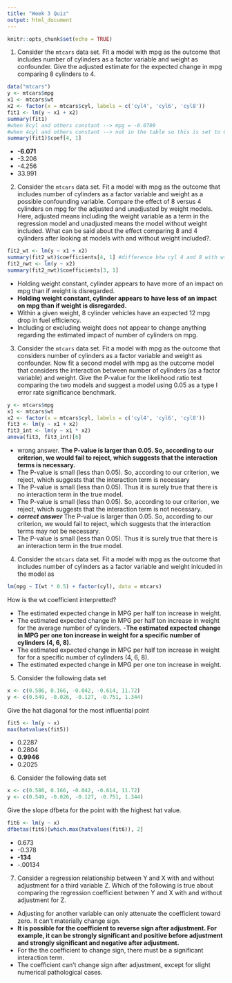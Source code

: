 ```yaml
---
title: "Week 3 Quiz"
output: html_document
---
```


```r
knitr::opts_chunk$set(echo = TRUE)
```

1. Consider the `mtcars` data set. Fit a model with mpg as the outcome that includes number of cylinders as a factor variable and weight as confounder. Give the adjusted estimate for the expected change in mpg comparing 8 cylinders to 4.

```r
data("mtcars")
y <- mtcars$mpg
x1 <- mtcars$wt
x2 <- factor(x = mtcars$cyl, labels = c('cyl4', 'cyl6', 'cyl8'))
fit1 <- lm(y ~ x1 + x2)
summary(fit1)
#when 8cyl and others constant --> mpg = -6.0709
#when 4cyl and others constant --> not in the table so this is set to 0
summary(fit1)$coef[4, 1]
```

  - **-6.071**
  - -3.206
  - -4.256
  - 33.991
  
2. Consider the `mtcars` data set. Fit a model with mpg as the outcome that includes number of cylinders as a factor variable and weight as a possible confounding variable. Compare the effect of 8 versus 4 cylinders on mpg for the adjusted and unadjusted by weight models. Here, adjusted means including the weight variable as a term in the regression model and unadjusted means the model without weight included. What can be said about the effect comparing 8 and 4 cylinders after looking at models with and without weight included?.

```r
fit2_wt <- lm(y ~ x1 + x2)
summary(fit2_wt)$coefficients[4, 1] #difference btw cyl 4 and 8 with wt
fit2_nwt <- lm(y ~ x2)
summary(fit2_nwt)$coefficients[3, 1]
```

  - Holding weight constant, cylinder appears to have more of an impact on mpg than if weight is disregarded.
  - **Holding weight constant, cylinder appears to have less of an impact on mpg than if weight is disregarded.**
  - Within a given weight, 8 cylinder vehicles have an expected 12 mpg drop in fuel efficiency.
  - Including or excluding weight does not appear to change anything regarding the estimated impact of number of cylinders on mpg.

3. Consider the `mtcars` data set. Fit a model with mpg as the outcome that considers number of cylinders as a factor variable and weight as confounder. Now fit a second model with mpg as the outcome model that considers the interaction between number of cylinders (as a factor variable) and weight. Give the P-value for the likelihood ratio test comparing the two models and suggest a model using 0.05 as a type I error rate significance benchmark.

```r
y <- mtcars$mpg
x1 <- mtcars$wt
x2 <- factor(x = mtcars$cyl, labels = c('cyl4', 'cyl6', 'cyl8'))
fit3 <- lm(y ~ x1 + x2)
fit3_int <- lm(y ~ x1 * x2)
anova(fit3, fit3_int)[6]
```

  - wrong answer. **The P-value is larger than 0.05. So, according to our criterion, we would fail to reject, which suggests that the interaction terms is necessary.**
  - The P-value is small (less than 0.05). So, according to our criterion, we reject, which suggests that the interaction term is necessary
  - The P-value is small (less than 0.05). Thus it is surely true that there is no interaction term in the true model.
  - The P-value is small (less than 0.05). So, according to our criterion, we reject, which suggests that the interaction term is not necessary.
  - ***correct answer*** The P-value is larger than 0.05. So, according to our criterion, we would fail to reject, which suggests that the interaction terms may not be necessary.
  - The P-value is small (less than 0.05). Thus it is surely true that there is an interaction term in the true model.

4. Consider the `mtcars` data set. Fit a model with mpg as the outcome that includes number of cylinders as a factor variable and weight inlcuded in the model as
```r
lm(mpg ~ I(wt * 0.5) + factor(cyl), data = mtcars)
```

How is the wt coefficient interpretted?

  - The estimated expected change in MPG per half ton increase in weight.
  - The estimated expected change in MPG per half ton increase in weight for the average number of cylinders.
  -**The estimated expected change in MPG per one ton increase in weight for a specific number of cylinders (4, 6, 8).**
  - The estimated expected change in MPG per half ton increase in weight for for a specific number of cylinders (4, 6, 8).
  - The estimated expected change in MPG per one ton increase in weight.

5. Consider the following data set

```r
x <- c(0.586, 0.166, -0.042, -0.614, 11.72)
y <- c(0.549, -0.026, -0.127, -0.751, 1.344)
```

Give the hat diagonal for the most influential point

```r
fit5 <- lm(y ~ x)
max(hatvalues(fit5))
```

  - 0.2287
  - 0.2804
  - **0.9946**
  - 0.2025

6. Consider the following data set

```r
x <- c(0.586, 0.166, -0.042, -0.614, 11.72)
y <- c(0.549, -0.026, -0.127, -0.751, 1.344)
```

Give the slope dfbeta for the point with the highest hat value.

```r
fit6 <- lm(y ~ x)
dfbetas(fit6)[which.max(hatvalues(fit6)), 2]
```

  - 0.673
  - -0.378
  - **-134**
  - -.00134

7. Consider a regression relationship between Y and X with and without adjustment for a third variable Z. Which of the following is true about comparing the regression coefficient between Y and X with and without adjustment for Z.

  - Adjusting for another variable can only attenuate the coefficient toward zero. It can't materially change sign.
  - **It is possible for the coefficient to reverse sign after adjustment. For example, it can be strongly significant and positive before adjustment and strongly significant and negative after adjustment.**
  - For the the coefficient to change sign, there must be a significant interaction term.
  - The coefficient can't change sign after adjustment, except for slight numerical pathological cases.
